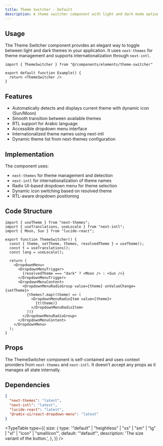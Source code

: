```yaml
---
title: Theme Switcher - Default
description: A theme switcher component with light and dark mode options
---
```


<ComponentPreview 
  name="theme-switcher-demo"     
  classNameComponentContainer='min-h-[350px]' 
/>

## Usage

The Theme Switcher component provides an elegant way to toggle between light and dark themes in your application. It uses `next-themes` for theme management and supports internationalization through `next-intl`.

```tsx
import { ThemeSwitcher } from "@/components/elements/theme-switcher"

export default function Example() {
  return <ThemeSwitcher />
}
```

## Features

- Automatically detects and displays current theme with dynamic icon (Sun/Moon)
- Smooth transition between available themes
- RTL support for Arabic language
- Accessible dropdown menu interface
- Internationalized theme names using next-intl
- Dynamic theme list from next-themes configuration

## Implementation

The component uses:
- `next-themes` for theme management and detection
- `next-intl` for internationalization of theme names
- Radix UI-based dropdown menu for theme selection
- Dynamic icon switching based on resolved theme
- RTL-aware dropdown positioning

## Code Structure

```tsx
import { useTheme } from "next-themes";
import { useTranslations, useLocale } from "next-intl";
import { Moon, Sun } from "lucide-react";

export function ThemeSwitcher() {
  const { theme, setTheme, themes, resolvedTheme } = useTheme();
  const t = useTranslations();
  const lang = useLocale();

  return (
    <DropdownMenu>
      <DropdownMenuTrigger>
        {resolvedTheme === "dark" ? <Moon /> : <Sun />}
      </DropdownMenuTrigger>
      <DropdownMenuContent>
        <DropdownMenuRadioGroup value={theme} onValueChange={setTheme}>
          {themes?.map((theme) => (
            <DropdownMenuRadioItem value={theme}>
              {t(theme)}
            </DropdownMenuRadioItem>
          ))}
        </DropdownMenuRadioGroup>
      </DropdownMenuContent>
    </DropdownMenu>
  );
}
```

## Props

The ThemeSwitcher component is self-contained and uses context providers from `next-themes` and `next-intl`. It doesn't accept any props as it manages all state internally.

## Dependencies

```json
{
  "next-themes": "latest",
  "next-intl": "latest",
  "lucide-react": "latest",
  "@radix-ui/react-dropdown-menu": "latest"
}
```

<TypeTable type={{
  size: {
    type: '"default" | "heightless" | "xs" | "sm" | "lg" | "xl" | "icon" | "smallIcon"',
    default: '"default"',
    description: 'The size variant of the button.',
  },
}} />
